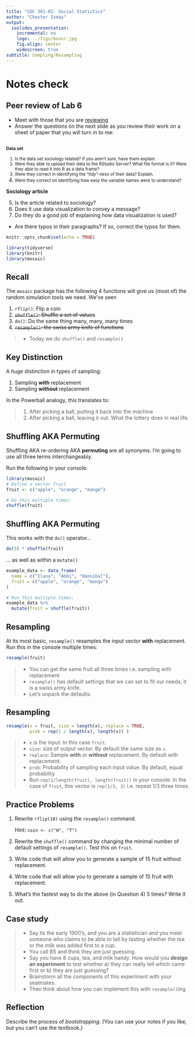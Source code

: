 ```yaml
---
title: "SOC 301-01: Social Statistics"
author: "Chester Ismay"
output:
  ioslides_presentation:
    incremental: no
    logo: ../figs/boxer.jpg
    fig.align: center
    widescreen: true
subtitle: Sampling/Resampling
---
```


# Notes check

## Peer review of Lab 6

- Meet with those that you are [reviewing](https://docs.google.com/a/pacificu.edu/spreadsheets/d/1OEf_zN7lT4SLC11KTas5syLyy3gP40n1LITgHcn6JP4/edit?usp=sharing)
- Answer the questions on the next slide as you review their work on a sheet of paper that you will turn in to me:

##

<small>
**Data set**

  1. Is the data set sociology related?  If you aren't sure, have them explain.  
  2. Were they able to upload their data to the RStudio Server?  What file format is it?  Were they able to read it into R as a data frame?
  3. Were they correct in identifying the "tidy"-ness of their data?  Explain.
  4. Were they correct on identifying how easy the variable names were to understand?
</small>

**Sociology article**

  5. Is the article related to sociology?
  6. Does it use data visualization to convey a message?
  7. Do they do a good job of explaining how data visualization is used?

- Are there typos in their paragraphs?  If so, correct the typos for them.
</small>

```r
knitr::opts_chunk$set(echo = TRUE)
```

```r
library(tidyverse)
library(knitr)
library(mosaic)
```

## Recall

The `mosaic` package has the following 4 functions will give us (most of) the random simulation tools we need. We've seen

1. `rflip()`: Flip a coin
1. ~~`shuffle()`: Shuffle a set of values~~
1. `do()`: Do the same thing many, many, many times
1. ~~`resample()`: the swiss army knife of functions~~

> * Today we do `shuffle()` and `resample()`

## Key Distinction

A *huge* distinction in types of sampling:

1. Sampling **with** replacement
1. Sampling **without** replacement

In the Powerball analogy, this translates to:

> 1. After picking a ball, putting it back into the machine
> 1. After picking a ball, leaving it out. What the lottery does in real life.




## Shuffling AKA Permuting

Shuffling AKA re-ordering AKA **permuting** are all synonyms. I'm going to use
all three terms interchangeably. 

Run the following in your console:

```r
library(mosaic)
# Define a vector fruit
fruit <- c("apple", "orange", "mango")

# Do this multiple times:
shuffle(fruit)
```




## Shuffling AKA Permuting

This works with the `do()` operator...

```r
do(5) * shuffle(fruit)
```

... as well as within a `mutate()`

```r
example_data <- data_frame(
  name = c("Ilana", "Abbi", "Hannibal"),
  fruit = c("apple", "orange", "mango")
)

# Run this multiple times: 
example_data %>% 
  mutate(fruit = shuffle(fruit))
```



## Resampling

At its most basic, `resample()` resamples the input vector **with** replacement. Run this in the console multiple times:

```r
resample(fruit)
```

> * You can get the same fruit all three times i.e. sampling with replacement
> * `resample()` has default settings that we can set to fit our needs; it is a swiss army knife.
> * Let's unpack the defaults:




## Resampling

```r
resample(x = fruit, size = length(x), replace = TRUE, 
         prob = rep(1 / length(x), length(x)) )
```

> * `x` is the input. In this case `fruit`.
> * `size`: size of output vector. By default the same size as `x`.
> * `replace`: Sample **with** or **without** replacement. By default with replacement.
> * `prob`: Probability of sampling each input value. By default, equal probability
> * Run `rep(1/length(fruit), length(fruit))` in your console. In the case of
`fruit`, this vector is `rep(1/3, 3)` i.e. repeat 1/3 three times.

## Practice Problems

1. Rewrite `rflip(10)` using the `resample()` command. 

    Hint: `coin <- c("H", "T")`
    
1. Rewrite the `shuffle()` command by changing the minimal number of default settings of `resample()`. Test this on `fruit`.
1. Write code that will allow you to generate a sample of 15 fruit without replacement.
1. Write code that will allow you to generate a sample of 15 fruit with replacement.
1. What's the fastest way to do the above (in Question 4) 5 times? Write it out.

## Case study

> * Say its the early 1900's, and you are a statistician and you meet someone who claims to be able to tell by tasting whether the tea or the milk was added first to a cup.
> * You call BS and think they are just guessing.
> * Say you have 8 cups, tea, and milk handy. How would you **design an experiment** to test whether a) they can really tell which came first or b) they are just guessing?
> * Brainstorm all the components of this experiment with your seatmates.
> * Then think about how you can implement this with `resample()`ing.

## Reflection

Describe the process of _bootstrapping_.  (You can use your notes if you like, but you can't use the textbook.)
